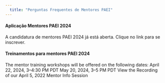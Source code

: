 ```yaml
---
  title: "Perguntas Frequentes de Mentores PAEI"
---
```


#### Aplicação Mentores PAEI 2024

A candidatura de mentores PAEI 2024 já está aberta. Clique no link para se inscrever.


#### Treinamentos para mentores PAEI 2024

The mentor training workshops will be offered on the following dates:
April 22, 2024, 3–4:30 PM PDT
May 20, 2024, 3–5 PM PDT
View the Recording of our April 5, 2022 Mentor Info Session